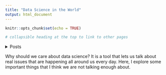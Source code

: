 ```yaml
---
title: "Data Science in the World"
output: html_document
---
```


```r
knitr::opts_chunk$set(echo = TRUE)
```

```r
# collapsible heading at the top to link to other pages
```
<details>
  <summary>Posts</summary>
  
  ## Posts
  [About Me](about_me.html)
  [Blog Post]
  
</details>






Why should we care about data science? It is a tool that lets us talk about real issues that are happening all around us every day. Here, I explore some important things that I think we are not talking enough about.
